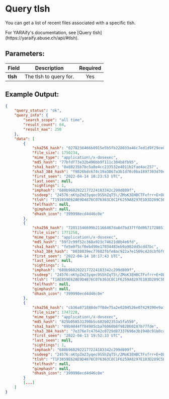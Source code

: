 
# Query tlsh

You can get a list of recent files associated with a specific tlsh.

<Callout type="info">
	For YARAify's documentation, see [Query
	tlsh](https://yaraify.abuse.ch/api/#tlsh).
</Callout>

## Parameters:

| Field    | Description            | Required |
| -------- | ---------------------- | :------: |
| **tlsh** | The tlsh to query for. |   Yes    |

## Example Output:

```json
{
    "query_status": "ok",
    "query_info": {
        "search_scope": "all time",
        "result_count": 64,
        "result_max": 250
    },
    "data": [
        {
            "sha256_hash": "0278236466b0915e5b5fb228033a46c7ed1d9f29ce07f5784b3746e8ea64fadb",
            "file_size": 1750234,
            "mime_type": "application\/x-dosexec",
            "md5_hash": "77bfdf73e32b496bb9f111c304b8fb95",
            "sha1_hash": "8a88235b7bc5a8e4cc233532e4011b2fae4ac257",
            "sha3_384_hash": "f9826bdc674c19a3867a3b1d78c0ba1897303d70eb7ed5eaa6755bed3f368caaaea9543bd84ea66b086b653b1e23b2dd",
            "first_seen": "2022-04-14 10:23:53 UTC",
            "last_seen": null,
            "sightings": 1,
            "imphash": "680b9682922177224183342c299d809f",
            "ssdeep": "24576:nKtpZm23yqec9S5hZqT5\/ZMoK3EHBCTFvfrr+E+OLzO9AO4k17vvoA+rXBxQHKbC:nC3LoqNG0HBi1X+5OmmPA7Hj+hb",
            "tlsh": "T193859E62AE9D4876C076363C8C1F6259A8297E103D289C5E67E80D0DCF3A7917F2539F",
            "telfhash": null,
            "gimphash": null,
            "dhash_icon": "399998ecd4d46c0e"
        },
        {
            "sha256_hash": "72011546699b21166467da8d7bd37ff0d96717288519f3fad8c19750e39aca42",
            "file_size": 1771258,
            "mime_type": "application\/x-dosexec",
            "md5_hash": "59f2c99f52c368a923c74621d8b4e6fd",
            "sha1_hash": "fe5e0f5cf0ebd90e17034483eb9a902dd5cdd7bc",
            "sha3_384_hash": "8038039ec77602fbfe8ac922a7e1509c42dcbf6f07713af294df84c780b438e9b85181eab199ed8bcc70bba259bb18be",
            "first_seen": "2022-04-14 10:17:43 UTC",
            "last_seen": null,
            "sightings": 1,
            "imphash": "680b9682922177224183342c299d809f",
            "ssdeep": "24576:nKtpZm23yqec9S5hZqT5\/ZMoK3EHBCTFvfrr+E+OLzO9AO4k17vvoA+rXBxQHKbC:nC3LoqNG0HBi1X+5OmmPA7Hj+hb",
            "tlsh": "T1AE859E62AE9D4876C076363C8C1F6259A8297E103D289C5E67E80D0DCF3A7917F2539F",
            "telfhash": null,
            "gimphash": null,
            "dhash_icon": "399998ecd4d46c0e"
        },
        {
            "sha256_hash": "cb36a871888de7f8de75a2e0204526e07429390e9a15a7031406c9d3c2ee2207",
            "file_size": 1747228,
            "mime_type": "application\/x-dosexec",
            "md5_hash": "825b058531390b5c602b02353a5fa550",
            "sha1_hash": "09b9844ff84985cba76060b8f982060287b77fde",
            "sha3_384_hash": "7e376e7c47642c0729d87337696e3b1940c91b0cd410668d642f37a8a492e7502d0daeda56529a710fa0f81a09aecf38",
            "first_seen": "2022-04-13 19:52:33 UTC",
            "last_seen": null,
            "sightings": 1,
            "imphash": "680b9682922177224183342c299d809f",
            "ssdeep": "24576:nKtpZm23yqec9S5hZqT5\/ZMoK3EHBCTFvfrr+E+OLzO9AO4k17vvoA+rXBxQHKbC:nC3LoqNG0HBi1X+5OmmPA7Hj+hb",
            "tlsh": "T1F3859E62AE9D4876C076363C8C1F6259A8297E103D289C5E67E80D0DCF3A7917F2539F",
            "telfhash": null,
            "gimphash": null,
            "dhash_icon": "399998ecd4d46c0e"
        }
        [...]
    ]
}
```

